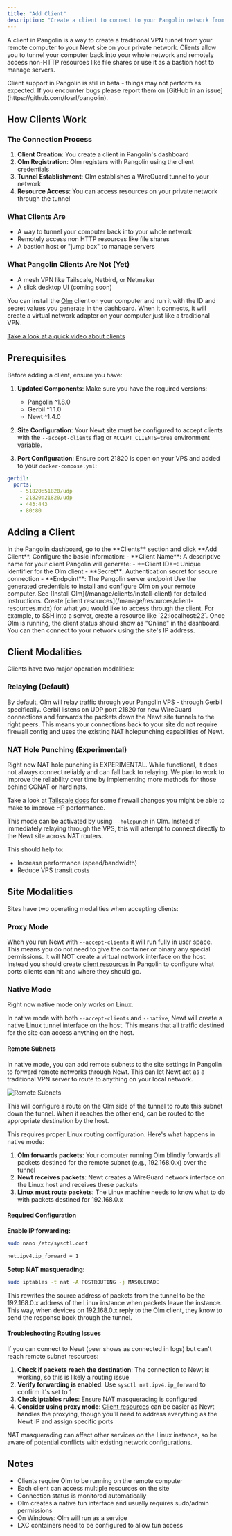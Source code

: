 ```yaml
---
title: "Add Client"
description: "Create a client to connect to your Pangolin network from a remote computer"
---
```


A client in Pangolin is a way to create a traditional VPN tunnel from your remote computer to your Newt site on your private network. Clients allow you to tunnel your computer back into your whole network and remotely access non-HTTP resources like file shares or use it as a bastion host to manage servers.

<Note>
Client support in Pangolin is still in beta - things may not perform as expected. If you encounter bugs please report them on [GitHub in an issue](https://github.com/fosrl/pangolin).
</Note>

## How Clients Work

### The Connection Process

1. **Client Creation**: You create a client in Pangolin's dashboard
2. **Olm Registration**: Olm registers with Pangolin using the client credentials
3. **Tunnel Establishment**: Olm establishes a WireGuard tunnel to your network
4. **Resource Access**: You can access resources on your private network through the tunnel

### What Clients Are

- A way to tunnel your computer back into your whole network
- Remotely access non HTTP resources like file shares
- A bastion host or "jump box" to manage servers

### What Pangolin Clients Are Not (Yet)

- A mesh VPN like Tailscale, Netbird, or Netmaker
- A slick desktop UI (coming soon)

You can install the [Olm](https://github.com/fosrl/olm) client on your computer and run it with the ID and secret values you generate in the dashboard. When it connects, it will create a virtual network adapter on your computer just like a traditional VPN.

[Take a look at a quick video about clients](https://youtu.be/jg8Bb05hlnI)

## Prerequisites

Before adding a client, ensure you have:

1. **Updated Components**: Make sure you have the required versions:
   - Pangolin ^1.8.0
   - Gerbil ^1.1.0
   - Newt ^1.4.0

2. **Site Configuration**: Your Newt site must be configured to accept clients with the `--accept-clients` flag or `ACCEPT_CLIENTS=true` environment variable.

3. **Port Configuration**: Ensure port 21820 is open on your VPS and added to your `docker-compose.yml`:

```yml title="docker-compose.yml" highlight={4}
gerbil: 
  ports:
    - 51820:51820/udp
    - 21820:21820/udp
    - 443:443
    - 80:80
```

## Adding a Client

<Steps>
<Step title="Navigate to Clients">
  In the Pangolin dashboard, go to the **Clients** section and click **Add Client**.
</Step>

<Step title="Configure client details">
  Configure the basic information:
  - **Client Name**: A descriptive name for your client
</Step>

<Step title="Generate Olm credentials">
  Pangolin will generate:
  - **Client ID**: Unique identifier for the Olm client
  - **Secret**: Authentication secret for secure connection
  - **Endpoint**: The Pangolin server endpoint
</Step>

<Step title="Install Olm">
  Use the generated credentials to install and configure Olm on your remote computer. See [Install Olm](/manage/clients/install-client) for detailed instructions.
</Step>

<Step title="Configure resources">
  Create [client resources](/manage/resources/client-resources.mdx) for what you would like to access through the client. For example, to SSH into a server, create a resource like `22:localhost:22`.
</Step>

<Step title="Verify connection">
  Once Olm is running, the client status should show as "Online" in the dashboard. You can then connect to your network using the site's IP address.
</Step>
</Steps>

## Client Modalities

Clients have two major operation modalities:

### Relaying (Default)

By default, Olm will relay traffic through your Pangolin VPS - through Gerbil specifically. Gerbil listens on UDP port 21820 for new WireGuard connections and forwards the packets down the Newt site tunnels to the right peers. This means your connections back to your site do not require firewall config and uses the existing NAT holepunching capabilities of Newt.

### NAT Hole Punching (Experimental)

<Note>
Right now NAT hole punching is EXPERIMENTAL. While functional, it does not always connect reliably and can fall back to relaying. We plan to work to improve the reliability over time by implementing more methods for those behind CGNAT or hard nats.

Take a look at [Tailscale docs](https://tailscale.com/kb/1361/firewall) for some firewall changes you might be able to make to improve HP performance.
</Note>

This mode can be activated by using `--holepunch` in Olm. Instead of immediately relaying through the VPS, this will attempt to connect directly to the Newt site across NAT routers.

This should help to:
- Increase performance (speed/bandwidth)
- Reduce VPS transit costs

## Site Modalities

Sites have two operating modalities when accepting clients:

### Proxy Mode

When you run Newt with `--accept-clients` it will run fully in user space. This means you do not need to give the container or binary any special permissions. It will NOT create a virtual network interface on the host. Instead you should create [client resources](../resources/client-resources.mdx) in Pangolin to configure what ports clients can hit and where they should go.

### Native Mode

<Note>
Right now native mode only works on Linux.
</Note>

In native mode with both `--accept-clients` and `--native`, Newt will create a native Linux tunnel interface on the host. This means that all traffic destined for the site can access anything on the host.

#### Remote Subnets

In native mode, you can add remote subnets to the site settings in Pangolin to forward remote networks through Newt. This can let Newt act as a traditional VPN server to route to anything on your local network.

<Frame caption="Pangolin UI showing remote subnets for clients.">
  <img src="/images/remote_subnets.png" alt="Remote Subnets"/>
</Frame>

This will configure a route on the Olm side of the tunnel to route this subnet down the tunnel. When it reaches the other end, can be routed to the appropriate destination by the host.

This requires proper Linux routing configuration. Here's what happens in native mode:

1. **Olm forwards packets**: Your computer running Olm blindly forwards all packets destined for the remote subnet (e.g., 192.168.0.x) over the tunnel
2. **Newt receives packets**: Newt creates a WireGuard network interface on the Linux host and receives these packets
3. **Linux must route packets**: The Linux machine needs to know what to do with packets destined for 192.168.0.x

#### Required Configuration

**Enable IP forwarding:**
```bash
sudo nano /etc/sysctl.conf

net.ipv4.ip_forward = 1
```

**Setup NAT masquerading:**
```bash
sudo iptables -t nat -A POSTROUTING -j MASQUERADE
```

This rewrites the source address of packets from the tunnel to be the 192.168.0.x address of the Linux instance when packets leave the instance. This way, when devices on 192.168.0.x reply to the Olm client, they know to send the response back through the tunnel.

#### Troubleshooting Routing Issues

If you can connect to Newt (peer shows as connected in logs) but can't reach remote subnet resources:

1. **Check if packets reach the destination**: The connection to Newt is working, so this is likely a routing issue
2. **Verify forwarding is enabled**: Use `sysctl net.ipv4.ip_forward` to confirm it's set to 1
3. **Check iptables rules**: Ensure NAT masquerading is configured
4. **Consider using proxy mode**: [Client resources](../resources/client-resources.mdx) can be easier as Newt handles the proxying, though you'll need to address everything as the Newt IP and assign specific ports

<Note>
NAT masquerading can affect other services on the Linux instance, so be aware of potential conflicts with existing network configurations.
</Note>

## Notes

- Clients require Olm to be running on the remote computer
- Each client can access multiple resources on the site
- Connection status is monitored automatically
- Olm creates a native tun interface and usually requires sudo/admin permissions
- On Windows: Olm will run as a service
- LXC containers need to be configured to allow tun access
